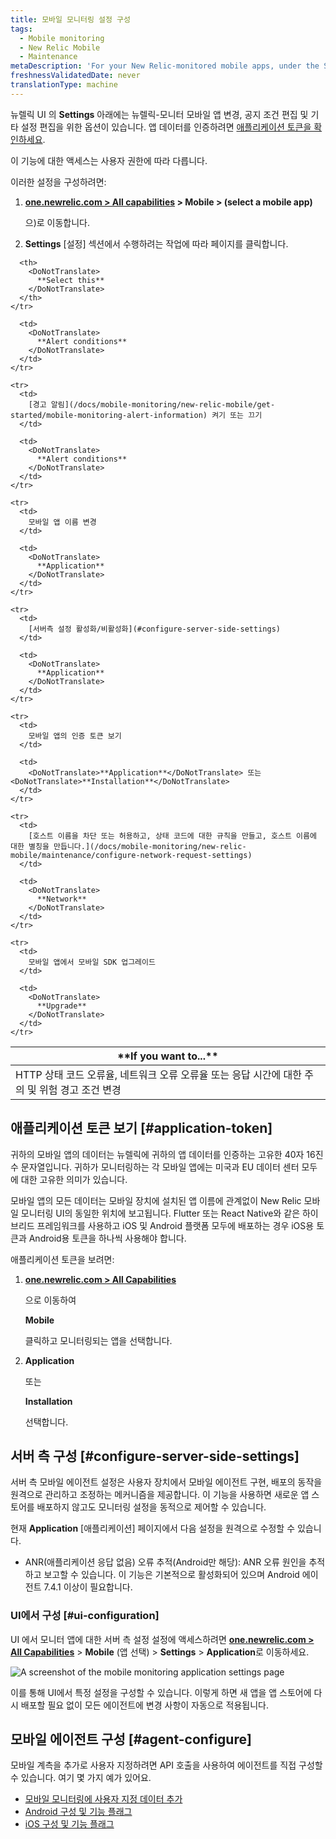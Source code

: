 ```yaml
---
title: 모바일 모니터링 설정 구성
tags:
  - Mobile monitoring
  - New Relic Mobile
  - Maintenance
metaDescription: 'For your New Relic-monitored mobile apps, under the Settings tab there are options for editing various settings.'
freshnessValidatedDate: never
translationType: machine
---
```



뉴렐릭 <InlinePopover type="mobile"/>UI 의 <DoNotTranslate>**Settings**</DoNotTranslate> 아래에는 뉴렐릭-모니터 모바일 앱 변경, 공지 조건 편집 및 기타 설정 편집을 위한 옵션이 있습니다. 앱 데이터를 인증하려면 [애플리케이션 토큰을 확인하세요](/docs/mobile-monitoring/new-relic-mobile/maintenance/configure-settings-for-mobile-monitoring/#application-token).

<Callout variant="important">
  이 기능에 대한 액세스는 사용자 권한에 따라 다릅니다.
</Callout>

이러한 설정을 구성하려면:

1. <DoNotTranslate>**[one.newrelic.com > All capabilities](https://one.newrelic.com/all-capabilities) > Mobile > (select a mobile app)**</DoNotTranslate>

   으)로 이동합니다.

2. **Settings** \[설정] 섹션에서 수행하려는 작업에 따라 페이지를 클릭합니다.

<table>
  <thead>
    <tr>
      <th width={350}>
        <DoNotTranslate>
          **If you want to...**
        </DoNotTranslate>
      </th>

      <th>
        <DoNotTranslate>
          **Select this**
        </DoNotTranslate>
      </th>
    </tr>
  </thead>

  <tbody>
    <tr>
      <td>
        HTTP 상태 코드 오류율, 네트워크 오류 오류율 또는 응답 시간에 대한 주의 및 위험 경고 조건 변경
      </td>

      <td>
        <DoNotTranslate>
          **Alert conditions**
        </DoNotTranslate>
      </td>
    </tr>

    <tr>
      <td>
        [경고 알림](/docs/mobile-monitoring/new-relic-mobile/get-started/mobile-monitoring-alert-information) 켜기 또는 끄기
      </td>

      <td>
        <DoNotTranslate>
          **Alert conditions**
        </DoNotTranslate>
      </td>
    </tr>

    <tr>
      <td>
        모바일 앱 이름 변경
      </td>

      <td>
        <DoNotTranslate>
          **Application**
        </DoNotTranslate>
      </td>
    </tr>

    <tr>
      <td>
        [서버측 설정 활성화/비활성화](#configure-server-side-settings)
      </td>

      <td>
        <DoNotTranslate>
          **Application**
        </DoNotTranslate>
      </td>
    </tr>

    <tr>
      <td>
        모바일 앱의 인증 토큰 보기
      </td>

      <td>
        <DoNotTranslate>**Application**</DoNotTranslate> 또는 <DoNotTranslate>**Installation**</DoNotTranslate>
      </td>
    </tr>

    <tr>
      <td>
        [호스트 이름을 차단 또는 허용하고, 상태 코드에 대한 규칙을 만들고, 호스트 이름에 대한 별칭을 만듭니다.](/docs/mobile-monitoring/new-relic-mobile/maintenance/configure-network-request-settings)
      </td>

      <td>
        <DoNotTranslate>
          **Network**
        </DoNotTranslate>
      </td>
    </tr>

    <tr>
      <td>
        모바일 앱에서 모바일 SDK 업그레이드
      </td>

      <td>
        <DoNotTranslate>
          **Upgrade**
        </DoNotTranslate>
      </td>
    </tr>
  </tbody>
</table>

## 애플리케이션 토큰 보기 [#application-token]

귀하의 모바일 앱의 데이터는 뉴렐릭에 귀하의 앱 데이터를 인증하는 고유한 40자 16진수 문자열입니다. 귀하가 모니터링하는 각 모바일 앱에는 미국과 EU 데이터 센터 모두에 대한 고유한 의미가 있습니다.

모바일 앱의 모든 데이터는 모바일 장치에 설치된 앱 이름에 관계없이 New Relic 모바일 모니터링 UI의 동일한 위치에 보고됩니다. Flutter 또는 React Native와 같은 하이브리드 프레임워크를 사용하고 iOS 및 Android 플랫폼 모두에 배포하는 경우 iOS용 토큰과 Android용 토큰을 하나씩 사용해야 합니다.

애플리케이션 토큰을 보려면:

1. <DoNotTranslate>**[one.newrelic.com > All Capabilities](https://one.newrelic.com/all-capabilities)**</DoNotTranslate>

   으로 이동하여

   <DoNotTranslate>**Mobile**</DoNotTranslate>

   클릭하고 모니터링되는 앱을 선택합니다.

2. <DoNotTranslate>**Application**</DoNotTranslate>

   또는

   <DoNotTranslate>**Installation**</DoNotTranslate>

   선택합니다.

## 서버 측 구성 [#configure-server-side-settings]

서버 측 모바일 에이전트 설정은 사용자 장치에서 모바일 에이전트 구현, 배포의 동작을 원격으로 관리하고 조정하는 메커니즘을 제공합니다. 이 기능을 사용하면 새로운 앱 스토어를 배포하지 않고도 모니터링 설정을 동적으로 제어할 수 있습니다.

현재 **Application** \[애플리케이션] 페이지에서 다음 설정을 원격으로 수정할 수 있습니다.

* ANR(애플리케이션 응답 없음) 오류 추적(Android만 해당): ANR 오류 원인을 추적하고 보고할 수 있습니다. 이 기능은 기본적으로 활성화되어 있으며 Android 에이전트 7.4.1 이상이 필요합니다.

### UI에서 구성 [#ui-configuration]

UI 에서 모니터 앱에 대한 서버 측 설정 설정에 액세스하려면 <DoNotTranslate>**[one.newrelic.com > All Capabilities](https://one.newrelic.com/all-capabilities)**</DoNotTranslate> > <DoNotTranslate>**Mobile**</DoNotTranslate> (앱 선택) > <DoNotTranslate>**Settings**</DoNotTranslate> > <DoNotTranslate>**Application**</DoNotTranslate>로 이동하세요.

<img
  title="Mobile monitoring application settings"
  alt="A screenshot of the mobile monitoring application settings page"
  src={mobileMobileAppSettings}
/>

이를 통해 UI에서 특정 설정을 구성할 수 있습니다. 이렇게 하면 새 앱을 앱 스토어에 다시 배포할 필요 없이 모든 에이전트에 변경 사항이 자동으로 적용됩니다.

## 모바일 에이전트 구성 [#agent-configure]

모바일 계측을 추가로 사용자 지정하려면 API 호출을 사용하여 에이전트를 직접 구성할 수 있습니다. 여기 몇 가지 예가 있어요.

* [모바일 모니터링에 사용자 지정 데이터 추가](/docs/mobile-monitoring/new-relic-mobile/maintenance/add-custom-data-new-relic-mobile)
* [Android 구성 및 기능 플래그](/docs/mobile-monitoring/new-relic-mobile-android/install-configure/android-agent-configuration-feature-flags)
* [iOS 구성 및 기능 플래그](/docs/mobile-monitoring/new-relic-mobile-ios/api-guides/ios-agent-configuration-feature-flags)